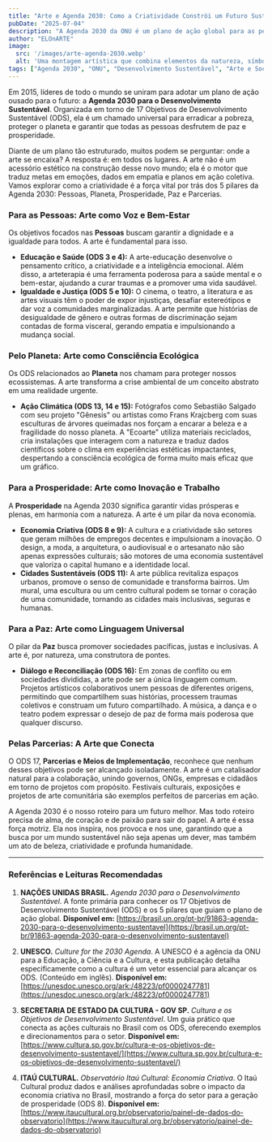 ```yaml
---
title: "Arte e Agenda 2030: Como a Criatividade Constrói um Futuro Sustentável"
pubDate: "2025-07-04"
description: "A Agenda 2030 da ONU é um plano de ação global para as pessoas, o planeta e a prosperidade. Descubra como a arte não é um luxo, mas uma ferramenta vital para alcançar cada um desses objetivos."
author: "ELOnARTE"
image:
  src: '/images/arte-agenda-2030.webp'
  alt: 'Uma montagem artística que combina elementos da natureza, símbolos de paz e inovação com pinceladas de tinta vibrantes, representando a união da arte com os Objetivos de Desenvolvimento Sustentável da ONU.'
tags: ["Agenda 2030", "ONU", "Desenvolvimento Sustentável", "Arte e Sociedade", "Ecoarte", "Economia Criativa", "Paz", "Direitos Humanos"]
---
```


Em 2015, líderes de todo o mundo se uniram para adotar um plano de ação ousado para o futuro: a **Agenda 2030 para o Desenvolvimento Sustentável**. Organizada em torno de 17 Objetivos de Desenvolvimento Sustentável (ODS), ela é um chamado universal para erradicar a pobreza, proteger o planeta e garantir que todas as pessoas desfrutem de paz e prosperidade.

Diante de um plano tão estruturado, muitos podem se perguntar: onde a arte se encaixa? A resposta é: em todos os lugares. A arte não é um acessório estético na construção desse novo mundo; ela é o motor que traduz metas em emoções, dados em empatia e planos em ação coletiva. Vamos explorar como a criatividade é a força vital por trás dos 5 pilares da Agenda 2030: Pessoas, Planeta, Prosperidade, Paz e Parcerias.

### Para as Pessoas: Arte como Voz e Bem-Estar

Os objetivos focados nas **Pessoas** buscam garantir a dignidade e a igualdade para todos. A arte é fundamental para isso.

* **Educação e Saúde (ODS 3 e 4):** A arte-educação desenvolve o pensamento crítico, a criatividade e a inteligência emocional. Além disso, a arteterapia é uma ferramenta poderosa para a saúde mental e o bem-estar, ajudando a curar traumas e a promover uma vida saudável.
* **Igualdade e Justiça (ODS 5 e 10):** O cinema, o teatro, a literatura e as artes visuais têm o poder de expor injustiças, desafiar estereótipos e dar voz a comunidades marginalizadas. A arte permite que histórias de desigualdade de gênero e outras formas de discriminação sejam contadas de forma visceral, gerando empatia e impulsionando a mudança social.

### Pelo Planeta: Arte como Consciência Ecológica

Os ODS relacionados ao **Planeta** nos chamam para proteger nossos ecossistemas. A arte transforma a crise ambiental de um conceito abstrato em uma realidade urgente.

* **Ação Climática (ODS 13, 14 e 15):** Fotógrafos como Sebastião Salgado com seu projeto "Gênesis" ou artistas como Frans Krajcberg com suas esculturas de árvores queimadas nos forçam a encarar a beleza e a fragilidade do nosso planeta. A "Ecoarte" utiliza materiais reciclados, cria instalações que interagem com a natureza e traduz dados científicos sobre o clima em experiências estéticas impactantes, despertando a consciência ecológica de forma muito mais eficaz que um gráfico.

### Para a Prosperidade: Arte como Inovação e Trabalho

A **Prosperidade** na Agenda 2030 significa garantir vidas prósperas e plenas, em harmonia com a natureza. A arte é um pilar da nova economia.

* **Economia Criativa (ODS 8 e 9):** A cultura e a criatividade são setores que geram milhões de empregos decentes e impulsionam a inovação. O design, a moda, a arquitetura, o audiovisual e o artesanato não são apenas expressões culturais; são motores de uma economia sustentável que valoriza o capital humano e a identidade local.
* **Cidades Sustentáveis (ODS 11):** A arte pública revitaliza espaços urbanos, promove o senso de comunidade e transforma bairros. Um mural, uma escultura ou um centro cultural podem se tornar o coração de uma comunidade, tornando as cidades mais inclusivas, seguras e humanas.

### Para a Paz: Arte como Linguagem Universal

O pilar da **Paz** busca promover sociedades pacíficas, justas e inclusivas. A arte é, por natureza, uma construtora de pontes.

* **Diálogo e Reconciliação (ODS 16):** Em zonas de conflito ou em sociedades divididas, a arte pode ser a única linguagem comum. Projetos artísticos colaborativos unem pessoas de diferentes origens, permitindo que compartilhem suas histórias, processem traumas coletivos e construam um futuro compartilhado. A música, a dança e o teatro podem expressar o desejo de paz de forma mais poderosa que qualquer discurso.

### Pelas Parcerias: A Arte que Conecta

O ODS 17, **Parcerias e Meios de Implementação**, reconhece que nenhum desses objetivos pode ser alcançado isoladamente. A arte é um catalisador natural para a colaboração, unindo governos, ONGs, empresas e cidadãos em torno de projetos com propósito. Festivais culturais, exposições e projetos de arte comunitária são exemplos perfeitos de parcerias em ação.

A Agenda 2030 é o nosso roteiro para um futuro melhor. Mas todo roteiro precisa de alma, de coração e de paixão para sair do papel. A arte é essa força motriz. Ela nos inspira, nos provoca e nos une, garantindo que a busca por um mundo sustentável não seja apenas um dever, mas também um ato de beleza, criatividade e profunda humanidade.

---

### Referências e Leituras Recomendadas

1.  **NAÇÕES UNIDAS BRASIL.** *Agenda 2030 para o Desenvolvimento Sustentável*. A fonte primária para conhecer os 17 Objetivos de Desenvolvimento Sustentável (ODS) e os 5 pilares que guiam o plano de ação global.
    **Disponível em:** [https://brasil.un.org/pt-br/91863-agenda-2030-para-o-desenvolvimento-sustentavel](https://brasil.un.org/pt-br/91863-agenda-2030-para-o-desenvolvimento-sustentavel)

2.  **UNESCO.** *Culture for the 2030 Agenda*. A UNESCO é a agência da ONU para a Educação, a Ciência e a Cultura, e esta publicação detalha especificamente como a cultura é um vetor essencial para alcançar os ODS. (Conteúdo em inglês).
    **Disponível em:** [https://unesdoc.unesco.org/ark:/48223/pf0000247781](https://unesdoc.unesco.org/ark:/48223/pf0000247781)

3.  **SECRETARIA DE ESTADO DA CULTURA - GOV SP.** *Cultura e os Objetivos de Desenvolvimento Sustentável*. Um guia prático que conecta as ações culturais no Brasil com os ODS, oferecendo exemplos e direcionamentos para o setor.
    **Disponível em:** [https://www.cultura.sp.gov.br/cultura-e-os-objetivos-de-desenvolvimento-sustentavel/](https://www.cultura.sp.gov.br/cultura-e-os-objetivos-de-desenvolvimento-sustentavel/)

4.  **ITAÚ CULTURAL.** *Observatório Itaú Cultural: Economia Criativa*. O Itaú Cultural produz dados e análises aprofundadas sobre o impacto da economia criativa no Brasil, mostrando a força do setor para a geração de prosperidade (ODS 8).
    **Disponível em:** [https://www.itaucultural.org.br/observatorio/painel-de-dados-do-observatorio](https://www.itaucultural.org.br/observatorio/painel-de-dados-do-observatorio)